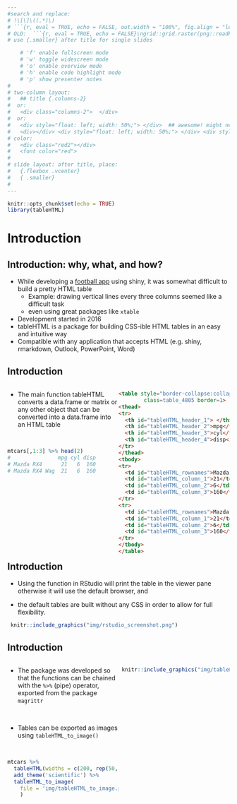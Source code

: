 ```yaml
---
#search and replace:
# !\[\]\((.*)\)
# ```{r, eval = TRUE, echo = FALSE, out.width = "100%", fig.align = "left"}\nknitr::include_graphics("\1")\n```
# OLD:  ```{r, eval = TRUE, echo = FALSE}\ngrid::grid.raster(png::readPNG("\1"))\n```
# use {.smaller} after title for single slides

    # 'f' enable fullscreen mode
    # 'w' toggle widescreen mode
    # 'o' enable overview mode
    # 'h' enable code highlight mode
    # 'p' show presenter notes
#
# two-column layout:
#   ## title {.columns-2}
#  or:
#   <div class="columns-2">  </div>
#  or:
#   <div style="float: left; width: 50%;"> </div>  ## awesome! might need a <div> </div> before the columns... (only "left" also works)
#   <div></div> <div style="float: left; width: 50%;"> </div> <div style="float: left; width: 50%;"> </div> 
# color:
#   <div class="red2"></div>
#   <font color="red">
#
# slide layout: after title, place:
#   {.flexbox .vcenter}
#   { .smaller}
#   
---
```



```r
knitr::opts_chunk$set(echo = TRUE)
library(tableHTML)
```


# Introduction

## Introduction: why, what, and how?

- While developing a [football app](https://lyzander.shinyapps.io/FootballeR/) using shiny, it was somewhat difficult to build a pretty HTML table
  + Example: drawing vertical lines every three columns seemed like a difficult task
  + even using great packages like `xtable`
- Development started in 2016
- tableHTML is a package for building CSS-ible HTML tables in an easy and intuitive way
- Compatible with any application that accepts HTML (e.g. shiny, rmarkdown, Outlook, PowerPoint, Word)


## Introduction
<div style="float: left; width: 50%;"> 
- The main function tableHTML converts a data.frame or matrix or any other object that can be converted into a data.frame into an HTML table

<br> 

```r
mtcars[,1:3] %>% head(2)
#               mpg cyl disp
# Mazda RX4      21   6  160
# Mazda RX4 Wag  21   6  160
```
</div>

<div style="float: left; width: 50%;">
```HTML
<table style="border-collapse:collapse;" 
        class=table_4805 border=1>
<thead>
<tr>
  <th id="tableHTML_header_1"> </th>
  <th id="tableHTML_header_2">mpg</th>
  <th id="tableHTML_header_3">cyl</th>
  <th id="tableHTML_header_4">disp</th>
</tr>
</thead>
<tbody>
<tr>
  <td id="tableHTML_rownames">Mazda RX4</td>
  <td id="tableHTML_column_1">21</td>
  <td id="tableHTML_column_2">6</td>
  <td id="tableHTML_column_3">160</td>
</tr>
<tr>
  <td id="tableHTML_rownames">Mazda RX4 Wag</td>
  <td id="tableHTML_column_1">21</td>
  <td id="tableHTML_column_2">6</td>
  <td id="tableHTML_column_3">160</td>
</tr>
</tbody>
</table>
```
</div>

## Introduction

- Using the function in RStudio will print the table in the viewer pane otherwise it will use the default browser, and 

- the default tables are built without any CSS in order to allow for full flexibility.

```r
 knitr::include_graphics("img/rstudio_screenshot.png")
```

## Introduction
<div style="float: left; width: 50%;"> 
- The package was developed so that the functions can be chained with the `%>%` (pipe) operator, exported from the package `magrittr`

<br>

- Tables can be exported as images using `tableHTML_to_image()`

<br>

```r
mtcars %>% 
  tableHTML(widths = c(200, rep(50, 11))) %>% 
  add_theme('scientific') %>% 
  tableHTML_to_image(
    file = 'img/tableHTML_to_image.png'
    )
```
</div>

<div style="float: right; width: 50%;"> 
```r
 knitr::include_graphics("img/tableHTML_to_image.png")
```
</div>